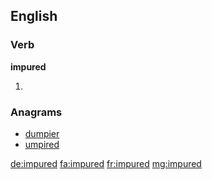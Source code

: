 ==English==

===Verb===
'''impured'''

# {{past of|impure}}

===Anagrams===
* [[dumpier#English|dumpier]]
* [[umpired#English|umpired]]

[[de:impured]]
[[fa:impured]]
[[fr:impured]]
[[mg:impured]]